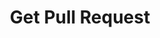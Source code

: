 ---
title: "Get Pull Request"
openapi: get /integrations/data/github/pull_requests/{pull_number}
---